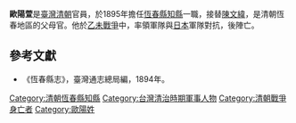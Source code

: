 '''歐陽萱'''是[[臺灣|臺灣]][[清朝|清朝]]官員，於1895年擔任[[恆春縣|恆春縣]][[知縣|知縣]]一職，接替[[陳文緯|陳文緯]]，是清朝恆春地區的父母官。他於[[乙未戰爭|乙未戰爭]]中，率領軍隊與[[日本|日本]]軍隊對抗，後陣亡。
{{start box}}
{{s-before|[[陳文緯|陳文緯]]}}
{{s-title|[[恆春縣|恆春縣]][[知縣|知縣]]|1895年上任}}
{{s-after|—}}
{{end box}}

==參考文獻==
*《恆春縣志》，臺灣通志總局編，1894年。

[[Category:清朝恆春縣知縣|Category:清朝恆春縣知縣]]
[[Category:台灣清治時期軍事人物|Category:台灣清治時期軍事人物]]
[[Category:清朝戰爭身亡者|Category:清朝戰爭身亡者]]
[[Category:歐陽姓|Category:歐陽姓]]